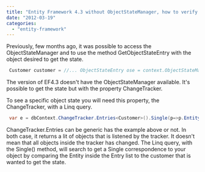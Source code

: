 ```yaml
---
title: "Entity Framework 4.3 without ObjectStateManager, how to verify if an object changed?"
date: "2012-03-19"
categories: 
  - "entity-framework"
---
```


Previously, few months ago, it was possible to access the ObjectStateManager and to use the method GetObjectStateEntry with the object desired to get the state.


```csharp
 Customer customer = //... ObjectStateEntry ose = context.ObjectStateManager.GetObjectStateEntry(customer); Console.WriteLine("Customer object state: {0}", ose.State); customer.Country = "USA"; Console.WriteLine("Customer object state: {0}", ose.State); 
```

The version of EF4.3 doesn't have the ObjectStateManager available. It's possible to get the state but with the property ChangeTracker.

To see a specific object state you will need this property, the ChangeTracker, with a Linq query.


```csharp
 var e = dbContext.ChangeTracker.Entries<Customer>().Single(p=>p.Entity == myCustomer); Console.WriteLine("Customer state: " + e.State); 
```

ChangeTracker.Entries can be generic has the example above or not. In both case, it returns a lit of objects that is listened by the tracker. It doesn't mean that all objects inside the tracker has changed. The Linq query, with the Single() method, will search to get a Single correspondence to your object by comparing the Entity inside the Entry list to the customer that is wanted to get the state.
